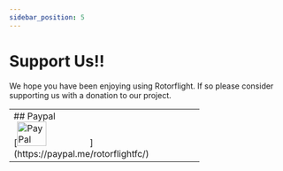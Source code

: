 ```yaml
---
sidebar_position: 5
---
```


# Support Us!!
We hope you have been enjoying using Rotorflight. If so please consider supporting us with a donation to our project.  

<div>
    <table>
        <td width="100%">
            <div>
                ## Paypal
            </div>
            <div>
                [<img src={paypal} alt="PayPal" width="40%"/>](https://paypal.me/rotorflightfc/)
            </div>
        </td>
    </table>
</div>
